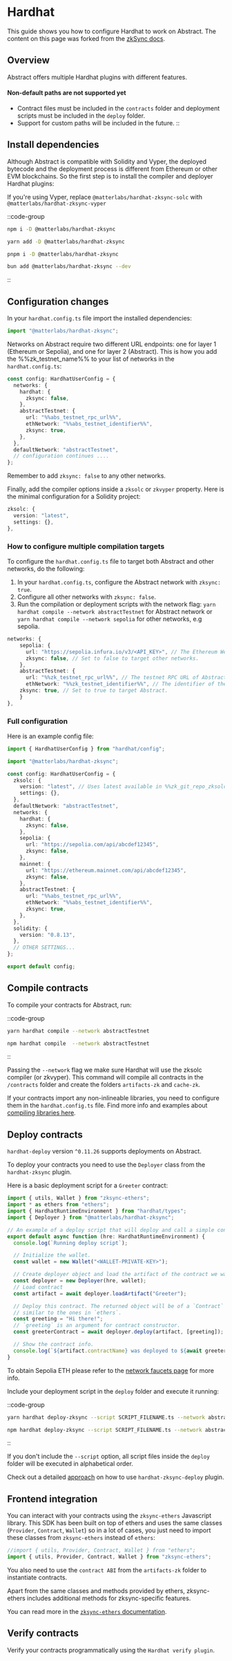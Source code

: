 # Hardhat

This guide shows you how to configure Hardhat to work on Abstract.
The content on this page was forked from the [zkSync docs](https://docs.zksync.io/build/tooling/hardhat/migrating-to-zksync).

## Overview

Abstract offers multiple Hardhat plugins with different features.

#### Non-default paths are not supported yet

- Contract files must be included in the `contracts` folder and deployment scripts must be included in the `deploy` folder.
- Support for custom paths will be included in the future.
::

## Install dependencies

Although Abstract is compatible with Solidity and Vyper,
the deployed bytecode and the deployment process is different from Ethereum or other EVM blockchains.
So the first step is to install the compiler and deployer Hardhat plugins:

If you're using Vyper, replace `@matterlabs/hardhat-zksync-solc` with `@matterlabs/hardhat-zksync-vyper`

::code-group

```bash [npm]
npm i -D @matterlabs/hardhat-zksync
```

```bash [yarn]
yarn add -D @matterlabs/hardhat-zksync
```

```bash [pnpm]
pnpm i -D @matterlabs/hardhat-zksync
```

```bash [bun]
bun add @matterlabs/hardhat-zksync --dev
```

::

## Configuration changes

In your `hardhat.config.ts` file import the installed dependencies:

```ts
import "@matterlabs/hardhat-zksync";
```

Networks on Abstract require two different URL endpoints: one for layer 1 (Ethereum or Sepolia), and one for layer 2 (Abstract).
This is how you add the %%zk_testnet_name%% to your list of networks in the `hardhat.config.ts`:

```typescript
const config: HardhatUserConfig = {
  networks: {
    hardhat: {
      zksync: false,
    },
    abstractTestnet: {
      url: "%%abs_testnet_rpc_url%%",
      ethNetwork: "%%abs_testnet_identifier%%",
      zksync: true,
    },
  },
  defaultNetwork: "abstractTestnet",
  // configuration continues ....
};
```

Remember to add `zksync: false` to any other networks.

Finally, add the compiler options inside a `zksolc` or `zkvyper` property. Here is the minimal configuration for a Solidity project:

```ts
zksolc: {
  version: "latest",
  settings: {},
},
```

### How to configure multiple compilation targets

To configure the `hardhat.config.ts` file to target both Abstract and other networks, do the following:

1. In your `hardhat.config.ts`, configure the Abstract network with `zksync: true`.
2. Configure all other networks with `zksync: false`.
3. Run the compilation or deployment scripts with the network flag: `yarn hardhat compile --network abstractTestnet` for Abstract network
or `yarn hardhat compile --network sepolia` for other networks, e.g sepolia.

```typescript
networks: {
    sepolia: {
      url: "https://sepolia.infura.io/v3/<API_KEY>", // The Ethereum Web3 RPC URL.
      zksync: false, // Set to false to target other networks.
    },
    abstractTestnet: {
      url: "%%zk_testnet_rpc_url%%", // The testnet RPC URL of Abstract network.
      ethNetwork: "%%zk_testnet_identifier%%", // The identifier of the network (e.g. `mainnet` or `sepolia`)
    zksync: true, // Set to true to target Abstract.
    }
},

```

### Full configuration

Here is an example config file:

```ts
import { HardhatUserConfig } from "hardhat/config";

import "@matterlabs/hardhat-zksync";

const config: HardhatUserConfig = {
  zksolc: {
    version: "latest", // Uses latest available in %%zk_git_repo_zksolc-bin%%
    settings: {},
  },
  defaultNetwork: "abstractTestnet",
  networks: {
    hardhat: {
      zksync: false,
    },
    sepolia: {
      url: "https://sepolia.com/api/abcdef12345",
      zksync: false,
    },
    mainnet: {
      url: "https://ethereum.mainnet.com/api/abcdef12345",
      zksync: false,
    },
    abstractTestnet: {
      url: "%%abs_testnet_rpc_url%%",
      ethNetwork: "%%abs_testnet_identifier%%",
      zksync: true,
    },
  },
  solidity: {
    version: "0.8.13",
  },
  // OTHER SETTINGS...
};

export default config;
```

## Compile contracts

To compile your contracts for Abstract, run:

::code-group

```bash [yarn]
yarn hardhat compile --network abstractTestnet
```

```bash [npm]
npm hardhat compile  --network abstractTestnet
```

::

Passing the `--network` flag we make sure Hardhat will use the zksolc compiler (or zkvyper).
This command will compile all contracts in the `/contracts` folder and create the folders `artifacts-zk` and `cache-zk`.

If your contracts import any non-inlineable libraries, you need to configure them in the `hardhat.config.ts` file.
Find more info and examples about [compiling libraries here](/build/tooling/hardhat/compiling-libraries).

## Deploy contracts

`hardhat-deploy` version `^0.11.26` supports deployments on Abstract.

To deploy your contracts you need to use the `Deployer` class from the `hardhat-zksync` plugin.

Here is a basic deployment script for a `Greeter` contract:

```ts
import { utils, Wallet } from "zksync-ethers";
import * as ethers from "ethers";
import { HardhatRuntimeEnvironment } from "hardhat/types";
import { Deployer } from "@matterlabs/hardhat-zksync";

// An example of a deploy script that will deploy and call a simple contract.
export default async function (hre: HardhatRuntimeEnvironment) {
  console.log(`Running deploy script`);

  // Initialize the wallet.
  const wallet = new Wallet("<WALLET-PRIVATE-KEY>");

  // Create deployer object and load the artifact of the contract we want to deploy.
  const deployer = new Deployer(hre, wallet);
  // Load contract
  const artifact = await deployer.loadArtifact("Greeter");

  // Deploy this contract. The returned object will be of a `Contract` type,
  // similar to the ones in `ethers`.
  const greeting = "Hi there!";
  // `greeting` is an argument for contract constructor.
  const greeterContract = await deployer.deploy(artifact, [greeting]);

  // Show the contract info.
  console.log(`${artifact.contractName} was deployed to ${await greeterContract.getAddress()}`);
}
```

To obtain Sepolia ETH please refer to the [network faucets page](/tools_integrations/faucets.md) for more info.

Include your deployment script in the `deploy` folder and execute it running:

::code-group

```bash [yarn]
yarn hardhat deploy-zksync --script SCRIPT_FILENAME.ts --network abstractTestnet
```

```bash [npm]
npm hardhat deploy-zksync --script SCRIPT_FILENAME.ts --network abstractTestnet
```

::

If you don't include the `--script` option, all script files inside the `deploy` folder will be executed in alphabetical order.

Check out a detailed [approach](/build/tooling/hardhat/hardhat-zksync-deploy) on how to use `hardhat-zksync-deploy` plugin.

## Frontend integration

You can interact with your contracts using the `zksync-ethers` Javascript library.
This SDK has been built on top of ethers and uses the same classes (`Provider`, `Contract`, `Wallet`) so in a lot of cases,
you just need to import these classes from `zksync-ethers` instead of `ethers`:

```ts
//import { utils, Provider, Contract, Wallet } from "ethers";
import { utils, Provider, Contract, Wallet } from "zksync-ethers";
```

You also need to use the `contract ABI` from the `artifacts-zk` folder to instantiate contracts.

Apart from the same classes and methods provided by ethers, zksync-ethers includes additional methods for zksync-specific features.

You can read more in the [`zksync-ethers` documentation](https://docs.zksync.io/sdk/js/ethers/v6/getting-started).

## Verify contracts

Verify your contracts programmatically using the `Hardhat verify plugin`.
